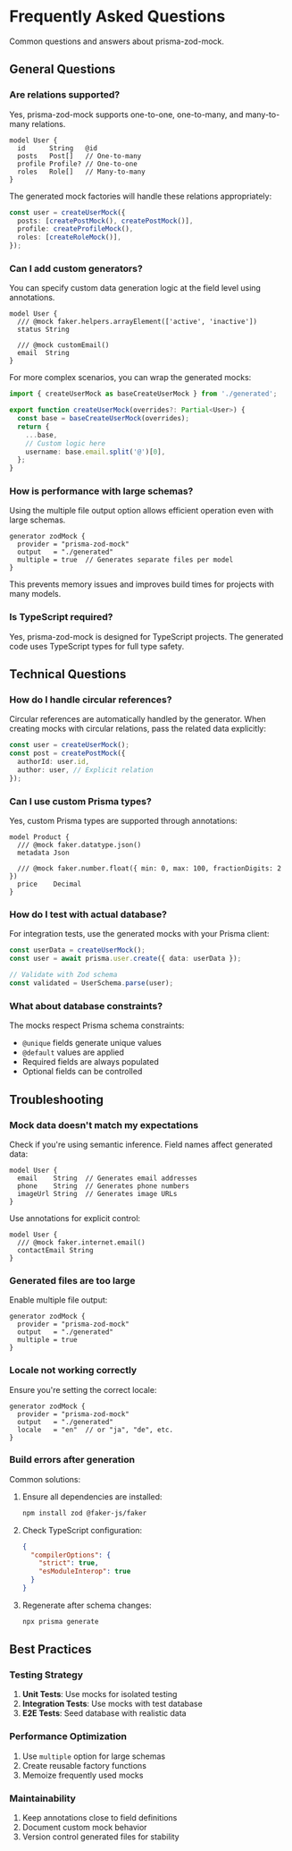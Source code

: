 # Frequently Asked Questions

Common questions and answers about prisma-zod-mock.

## General Questions

### Are relations supported?

Yes, prisma-zod-mock supports one-to-one, one-to-many, and many-to-many relations.

```prisma
model User {
  id      String   @id
  posts   Post[]   // One-to-many
  profile Profile? // One-to-one
  roles   Role[]   // Many-to-many
}
```

The generated mock factories will handle these relations appropriately:

```typescript
const user = createUserMock({
  posts: [createPostMock(), createPostMock()],
  profile: createProfileMock(),
  roles: [createRoleMock()],
});
```

### Can I add custom generators?

You can specify custom data generation logic at the field level using annotations.

```prisma
model User {
  /// @mock faker.helpers.arrayElement(['active', 'inactive'])
  status String

  /// @mock customEmail()
  email  String
}
```

For more complex scenarios, you can wrap the generated mocks:

```typescript
import { createUserMock as baseCreateUserMock } from './generated';

export function createUserMock(overrides?: Partial<User>) {
  const base = baseCreateUserMock(overrides);
  return {
    ...base,
    // Custom logic here
    username: base.email.split('@')[0],
  };
}
```

### How is performance with large schemas?

Using the multiple file output option allows efficient operation even with large schemas.

```prisma
generator zodMock {
  provider = "prisma-zod-mock"
  output   = "./generated"
  multiple = true  // Generates separate files per model
}
```

This prevents memory issues and improves build times for projects with many models.

### Is TypeScript required?

Yes, prisma-zod-mock is designed for TypeScript projects. The generated code uses TypeScript types for full type safety.

## Technical Questions

### How do I handle circular references?

Circular references are automatically handled by the generator. When creating mocks with circular relations, pass the related data explicitly:

```typescript
const user = createUserMock();
const post = createPostMock({
  authorId: user.id,
  author: user, // Explicit relation
});
```

### Can I use custom Prisma types?

Yes, custom Prisma types are supported through annotations:

```prisma
model Product {
  /// @mock faker.datatype.json()
  metadata Json

  /// @mock faker.number.float({ min: 0, max: 100, fractionDigits: 2 })
  price    Decimal
}
```

### How do I test with actual database?

For integration tests, use the generated mocks with your Prisma client:

```typescript
const userData = createUserMock();
const user = await prisma.user.create({ data: userData });

// Validate with Zod schema
const validated = UserSchema.parse(user);
```

### What about database constraints?

The mocks respect Prisma schema constraints:

- `@unique` fields generate unique values
- `@default` values are applied
- Required fields are always populated
- Optional fields can be controlled

## Troubleshooting

### Mock data doesn't match my expectations

Check if you're using semantic inference. Field names affect generated data:

```prisma
model User {
  email    String  // Generates email addresses
  phone    String  // Generates phone numbers
  imageUrl String  // Generates image URLs
}
```

Use annotations for explicit control:

```prisma
model User {
  /// @mock faker.internet.email()
  contactEmail String
}
```

### Generated files are too large

Enable multiple file output:

```prisma
generator zodMock {
  provider = "prisma-zod-mock"
  output   = "./generated"
  multiple = true
}
```

### Locale not working correctly

Ensure you're setting the correct locale:

```prisma
generator zodMock {
  provider = "prisma-zod-mock"
  output   = "./generated"
  locale   = "en"  // or "ja", "de", etc.
}
```

### Build errors after generation

Common solutions:

1. Ensure all dependencies are installed:

   ```bash
   npm install zod @faker-js/faker
   ```

2. Check TypeScript configuration:

   ```json
   {
     "compilerOptions": {
       "strict": true,
       "esModuleInterop": true
     }
   }
   ```

3. Regenerate after schema changes:
   ```bash
   npx prisma generate
   ```

## Best Practices

### Testing Strategy

1. **Unit Tests**: Use mocks for isolated testing
2. **Integration Tests**: Use mocks with test database
3. **E2E Tests**: Seed database with realistic data

### Performance Optimization

1. Use `multiple` option for large schemas
2. Create reusable factory functions
3. Memoize frequently used mocks

### Maintainability

1. Keep annotations close to field definitions
2. Document custom mock behavior
3. Version control generated files for stability
